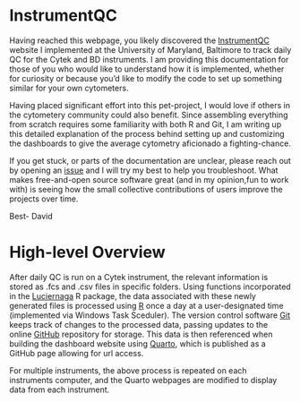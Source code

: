# InstrumentQC 

Having reached this webpage, you likely discovered the [InstrumentQC](https://umgccfcss.github.io/InstrumentQC/) website I implemented at the University of Maryland, Baltimore to track daily QC for the Cytek and BD instruments. I am providing this documentation for those of you who would like to understand how it is implemented, whether for curiosity or because you'd like to modify the code to set up something similar for your own cytometers.

Having placed significant effort into this pet-project, I would love if others in the cytometery community could also benefit. Since assembling everything from scratch requires some familiarity with both R and Git, I am writing up this detailed explanation of the process behind setting up and customizing the dashboards to give the average cytometry aficionado a fighting-chance. 

If you get stuck, or parts of the documentation are unclear, please reach out by opening an [issue](https://github.com/DavidRach/InstrumentQC_Install/issues) and I will try my best to help you troubleshoot. What makes free-and-open source software great (and in my opinion,fun to work with) is seeing how the small collective contributions of users improve the projects over time. 

Best-
David

# High-level Overview

After daily QC is run on a Cytek instrument, the relevant information is stored as .fcs and .csv files in specific folders. Using functions incorporated in the [Luciernaga](https://github.com/DavidRach/Luciernaga) R package, the data associated with these newly generated files is processed using [R](https://www.r-project.org/) once a day at a user-designated time (implemented via Windows Task Sceduler). The version control software [Git](https://git-scm.com/) keeps track of changes to the processed data, passing updates to the online [GitHub](https://github.com/) repository for storage. This data is then referenced when building the dashboard website using [Quarto](https://quarto.org/), which is published as a GitHub page allowing for url access.

For multiple instruments, the above process is repeated on each instruments computer, and the Quarto webpages are modified to display data from each instrument. 